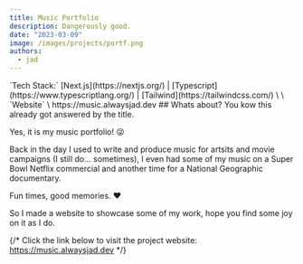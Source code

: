 ```yaml
---
title: Music Portfolio
description: Dangerously good.
date: "2023-03-09"
image: /images/projects/portf.png
authors:
  - jad
---
```


<Callout>
`Tech Stack:` [Next.js](https://nextjs.org/) | [Typescript](https://www.typescriptlang.org/) | [Tailwind](https://tailwindcss.com/)
\
\
`Website` \
 https://music.alwaysjad.dev
</Callout>
 ## Whats about?
You kow this already got answered by the title. 

Yes, it is my music portfolio! 😜

Back in the day I used  to write and produce music for artsits and movie campaigns (I still do... sometimes), I even had some of my music on a Super Bowl Netflix commercial and another time for a National Geographic documentary.


Fun times, good memories. ❤️

So I made a website to showcase some of my work, hope you find some joy on it as I do.


{/* <Callout>
Click the link below to visit the project website:\
 https://music.alwaysjad.dev
</Callout> */}



